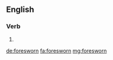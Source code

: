 ==English==

===Verb===
{{head|en|verb form}}

# {{en-past of|foreswear}}

[[de:foresworn]]
[[fa:foresworn]]
[[mg:foresworn]]